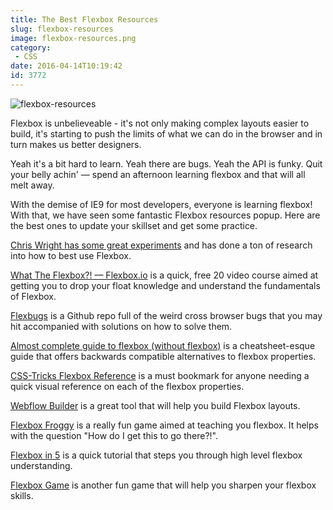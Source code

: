 ```yaml
---
title: The Best Flexbox Resources
slug: flexbox-resources
image: flexbox-resources.png
category:
 - CSS
date: 2016-04-14T10:19:42
id: 3772
---
```


<img src="flexbox-resources-650x366.png" alt="flexbox-resources"  />

Flexbox is unbelieveable - it's not only making complex layouts easier to build, it's starting to push the limits of what we can do in the browser and in turn makes us better designers.

Yeah it's a bit hard to learn. Yeah there are bugs. Yeah the API is funky. Quit your belly achin' — spend an afternoon learning flexbox and that will all melt away.

With the demise of IE9 for most developers, everyone is learning flexbox! With that, we have seen some fantastic Flexbox resources popup. Here are the best ones to update your skillset and get some practice.

<a href="https://chriswrightdesign.com/experiments/">Chris Wright has some great experiments</a> and has done a ton of research into how to best use Flexbox.

<a href="http://Flexbox.io">What The Flexbox?! — Flexbox.io</a> is a quick, free 20 video course aimed at getting you to drop your float knowledge and understand the fundamentals of Flexbox.

<a href="https://github.com/philipwalton/flexbugs">Flexbugs</a> is a Github repo full of the weird cross browser bugs that you may hit accompanied with solutions on how to solve them.

<a href="http://kyusuf.com/post/almost-complete-guide-to-flexbox-without-flexbox">Almost complete guide to flexbox (without flexbox)</a>  is a cheatsheet-esque guide that offers backwards compatible alternatives to flexbox properties.

<a href="https://css-tricks.com/snippets/css/a-guide-to-flexbox/">CSS-Tricks Flexbox Reference</a> is a must bookmark for anyone needing a quick visual reference on each of the flexbox properties.

<a href="https://flexbox.webflow.com/">Webflow Builder</a> is a great tool that will help you build Flexbox layouts.

<a href="http://flexboxfroggy.com/">Flexbox Froggy</a> is a really fun game aimed at teaching you flexbox. It helps with the question "How do I get this to go there?!".

<a href="http://flexboxin5.com/">Flexbox in 5</a> is a quick tutorial that steps you through high level flexbox understanding.

<a href="https://www.flexboxgame.com/">Flexbox Game</a> is another fun game that will help you sharpen your flexbox skills.